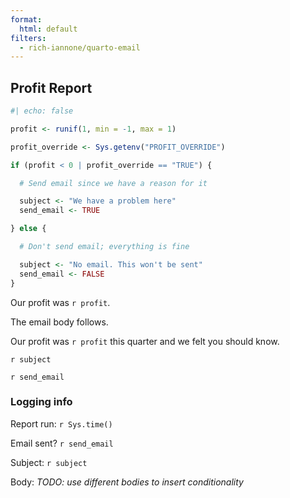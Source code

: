 ```yaml
---
format:
  html: default
filters:
  - rich-iannone/quarto-email
---
```


## Profit Report

```r
#| echo: false

profit <- runif(1, min = -1, max = 1)

profit_override <- Sys.getenv("PROFIT_OVERRIDE")

if (profit < 0 | profit_override == "TRUE") {

  # Send email since we have a reason for it

  subject <- "We have a problem here"
  send_email <- TRUE

} else {

  # Don't send email; everything is fine

  subject <- "No email. This won't be sent"
  send_email <- FALSE
}
```


Our profit was `r profit`.


The email body follows.


::: {.email}

Our profit was `r profit` this quarter and we felt you should know.

::: {.subject}
`r subject`
:::

::: {.email-scheduled}
`r send_email`
:::

:::

### Logging info

Report run: `r Sys.time()`

Email sent? `r send_email`

Subject: `r subject`

Body: *TODO: use different bodies to insert conditionality*
